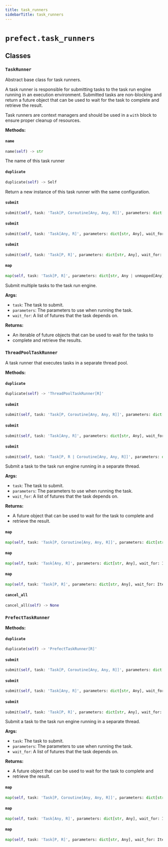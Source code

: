 ```yaml
---
title: task_runners
sidebarTitle: task_runners
---
```


# `prefect.task_runners`

## Classes

### `TaskRunner` <sup><a href="https://github.com/PrefectHQ/prefect/blob/main/src/prefect/task_runners.py#L51" target="_blank"><Icon icon="github" size="14" /></a></sup>


Abstract base class for task runners.

A task runner is responsible for submitting tasks to the task run engine running
in an execution environment. Submitted tasks are non-blocking and return a future
object that can be used to wait for the task to complete and retrieve the result.

Task runners are context managers and should be used in a `with` block to ensure
proper cleanup of resources.


**Methods:**

#### `name` <sup><a href="https://github.com/PrefectHQ/prefect/blob/main/src/prefect/task_runners.py#L68" target="_blank"><Icon icon="github" size="14" /></a></sup>

```python
name(self) -> str
```

The name of this task runner


#### `duplicate` <sup><a href="https://github.com/PrefectHQ/prefect/blob/main/src/prefect/task_runners.py#L73" target="_blank"><Icon icon="github" size="14" /></a></sup>

```python
duplicate(self) -> Self
```

Return a new instance of this task runner with the same configuration.


#### `submit` <sup><a href="https://github.com/PrefectHQ/prefect/blob/main/src/prefect/task_runners.py#L79" target="_blank"><Icon icon="github" size="14" /></a></sup>

```python
submit(self, task: 'Task[P, Coroutine[Any, Any, R]]', parameters: dict[str, Any], wait_for: Iterable[PrefectFuture[Any]] | None = None, dependencies: dict[str, set[RunInput]] | None = None) -> F
```

#### `submit` <sup><a href="https://github.com/PrefectHQ/prefect/blob/main/src/prefect/task_runners.py#L89" target="_blank"><Icon icon="github" size="14" /></a></sup>

```python
submit(self, task: 'Task[Any, R]', parameters: dict[str, Any], wait_for: Iterable[PrefectFuture[Any]] | None = None, dependencies: dict[str, set[RunInput]] | None = None) -> F
```

#### `submit` <sup><a href="https://github.com/PrefectHQ/prefect/blob/main/src/prefect/task_runners.py#L98" target="_blank"><Icon icon="github" size="14" /></a></sup>

```python
submit(self, task: 'Task[P, R]', parameters: dict[str, Any], wait_for: Iterable[PrefectFuture[Any]] | None = None, dependencies: dict[str, set[RunInput]] | None = None) -> F
```

#### `map` <sup><a href="https://github.com/PrefectHQ/prefect/blob/main/src/prefect/task_runners.py#L106" target="_blank"><Icon icon="github" size="14" /></a></sup>

```python
map(self, task: 'Task[P, R]', parameters: dict[str, Any | unmapped[Any] | allow_failure[Any]], wait_for: Iterable[PrefectFuture[R]] | None = None) -> PrefectFutureList[F]
```

Submit multiple tasks to the task run engine.

**Args:**
- `task`: The task to submit.
- `parameters`: The parameters to use when running the task.
- `wait_for`: A list of futures that the task depends on.

**Returns:**
- An iterable of future objects that can be used to wait for the tasks to
- complete and retrieve the results.


### `ThreadPoolTaskRunner` <sup><a href="https://github.com/PrefectHQ/prefect/blob/main/src/prefect/task_runners.py#L228" target="_blank"><Icon icon="github" size="14" /></a></sup>


A task runner that executes tasks in a separate thread pool.


**Methods:**

#### `duplicate` <sup><a href="https://github.com/PrefectHQ/prefect/blob/main/src/prefect/task_runners.py#L256" target="_blank"><Icon icon="github" size="14" /></a></sup>

```python
duplicate(self) -> 'ThreadPoolTaskRunner[R]'
```

#### `submit` <sup><a href="https://github.com/PrefectHQ/prefect/blob/main/src/prefect/task_runners.py#L260" target="_blank"><Icon icon="github" size="14" /></a></sup>

```python
submit(self, task: 'Task[P, Coroutine[Any, Any, R]]', parameters: dict[str, Any], wait_for: Iterable[PrefectFuture[Any]] | None = None, dependencies: dict[str, set[RunInput]] | None = None) -> PrefectConcurrentFuture[R]
```

#### `submit` <sup><a href="https://github.com/PrefectHQ/prefect/blob/main/src/prefect/task_runners.py#L269" target="_blank"><Icon icon="github" size="14" /></a></sup>

```python
submit(self, task: 'Task[Any, R]', parameters: dict[str, Any], wait_for: Iterable[PrefectFuture[Any]] | None = None, dependencies: dict[str, set[RunInput]] | None = None) -> PrefectConcurrentFuture[R]
```

#### `submit` <sup><a href="https://github.com/PrefectHQ/prefect/blob/main/src/prefect/task_runners.py#L277" target="_blank"><Icon icon="github" size="14" /></a></sup>

```python
submit(self, task: 'Task[P, R | Coroutine[Any, Any, R]]', parameters: dict[str, Any], wait_for: Iterable[PrefectFuture[Any]] | None = None, dependencies: dict[str, set[RunInput]] | None = None) -> PrefectConcurrentFuture[R]
```

Submit a task to the task run engine running in a separate thread.

**Args:**
- `task`: The task to submit.
- `parameters`: The parameters to use when running the task.
- `wait_for`: A list of futures that the task depends on.

**Returns:**
- A future object that can be used to wait for the task to complete and
- retrieve the result.


#### `map` <sup><a href="https://github.com/PrefectHQ/prefect/blob/main/src/prefect/task_runners.py#L351" target="_blank"><Icon icon="github" size="14" /></a></sup>

```python
map(self, task: 'Task[P, Coroutine[Any, Any, R]]', parameters: dict[str, Any], wait_for: Iterable[PrefectFuture[Any]] | None = None) -> PrefectFutureList[PrefectConcurrentFuture[R]]
```

#### `map` <sup><a href="https://github.com/PrefectHQ/prefect/blob/main/src/prefect/task_runners.py#L359" target="_blank"><Icon icon="github" size="14" /></a></sup>

```python
map(self, task: 'Task[Any, R]', parameters: dict[str, Any], wait_for: Iterable[PrefectFuture[Any]] | None = None) -> PrefectFutureList[PrefectConcurrentFuture[R]]
```

#### `map` <sup><a href="https://github.com/PrefectHQ/prefect/blob/main/src/prefect/task_runners.py#L366" target="_blank"><Icon icon="github" size="14" /></a></sup>

```python
map(self, task: 'Task[P, R]', parameters: dict[str, Any], wait_for: Iterable[PrefectFuture[Any]] | None = None) -> PrefectFutureList[PrefectConcurrentFuture[R]]
```

#### `cancel_all` <sup><a href="https://github.com/PrefectHQ/prefect/blob/main/src/prefect/task_runners.py#L374" target="_blank"><Icon icon="github" size="14" /></a></sup>

```python
cancel_all(self) -> None
```

### `PrefectTaskRunner` <sup><a href="https://github.com/PrefectHQ/prefect/blob/main/src/prefect/task_runners.py#L405" target="_blank"><Icon icon="github" size="14" /></a></sup>

**Methods:**

#### `duplicate` <sup><a href="https://github.com/PrefectHQ/prefect/blob/main/src/prefect/task_runners.py#L409" target="_blank"><Icon icon="github" size="14" /></a></sup>

```python
duplicate(self) -> 'PrefectTaskRunner[R]'
```

#### `submit` <sup><a href="https://github.com/PrefectHQ/prefect/blob/main/src/prefect/task_runners.py#L413" target="_blank"><Icon icon="github" size="14" /></a></sup>

```python
submit(self, task: 'Task[P, Coroutine[Any, Any, R]]', parameters: dict[str, Any], wait_for: Iterable[PrefectFuture[Any]] | None = None, dependencies: dict[str, set[RunInput]] | None = None) -> PrefectDistributedFuture[R]
```

#### `submit` <sup><a href="https://github.com/PrefectHQ/prefect/blob/main/src/prefect/task_runners.py#L422" target="_blank"><Icon icon="github" size="14" /></a></sup>

```python
submit(self, task: 'Task[Any, R]', parameters: dict[str, Any], wait_for: Iterable[PrefectFuture[Any]] | None = None, dependencies: dict[str, set[RunInput]] | None = None) -> PrefectDistributedFuture[R]
```

#### `submit` <sup><a href="https://github.com/PrefectHQ/prefect/blob/main/src/prefect/task_runners.py#L430" target="_blank"><Icon icon="github" size="14" /></a></sup>

```python
submit(self, task: 'Task[P, R]', parameters: dict[str, Any], wait_for: Iterable[PrefectFuture[Any]] | None = None, dependencies: dict[str, set[RunInput]] | None = None) -> PrefectDistributedFuture[R]
```

Submit a task to the task run engine running in a separate thread.

**Args:**
- `task`: The task to submit.
- `parameters`: The parameters to use when running the task.
- `wait_for`: A list of futures that the task depends on.

**Returns:**
- A future object that can be used to wait for the task to complete and
- retrieve the result.


#### `map` <sup><a href="https://github.com/PrefectHQ/prefect/blob/main/src/prefect/task_runners.py#L468" target="_blank"><Icon icon="github" size="14" /></a></sup>

```python
map(self, task: 'Task[P, Coroutine[Any, Any, R]]', parameters: dict[str, Any], wait_for: Iterable[PrefectFuture[Any]] | None = None) -> PrefectFutureList[PrefectDistributedFuture[R]]
```

#### `map` <sup><a href="https://github.com/PrefectHQ/prefect/blob/main/src/prefect/task_runners.py#L476" target="_blank"><Icon icon="github" size="14" /></a></sup>

```python
map(self, task: 'Task[Any, R]', parameters: dict[str, Any], wait_for: Iterable[PrefectFuture[Any]] | None = None) -> PrefectFutureList[PrefectDistributedFuture[R]]
```

#### `map` <sup><a href="https://github.com/PrefectHQ/prefect/blob/main/src/prefect/task_runners.py#L483" target="_blank"><Icon icon="github" size="14" /></a></sup>

```python
map(self, task: 'Task[P, R]', parameters: dict[str, Any], wait_for: Iterable[PrefectFuture[Any]] | None = None) -> PrefectFutureList[PrefectDistributedFuture[R]]
```
